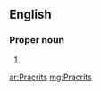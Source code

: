 ==English==

===Proper noun===
{{head|en|noun plural form}}

# {{plural of|Pracrit|lang=en}}

[[ar:Pracrits]]
[[mg:Pracrits]]